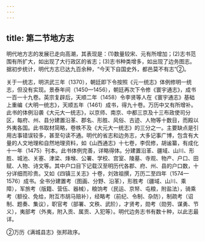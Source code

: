 ```yaml
---
---
---
```

title: 第二节地方志
---



明代地方志的发展已走向高潮，其表现是：(1)数量较宋、元有所增加；(2)志书范围有所扩大，如出现了大行政区的省志；(3)志书种类增多，如出现了边务图志。据初步统计，明代方志已达九百余种，“今天下自国史外，都邑莫不有志”②。

关于一统志，明洪武三年（1370），朝廷即下令按照《元一统志》体例修明一统志，但没有实现。景泰年间（1450—1456），朝廷再次下令修《寰宇通志》，成书一百一十九卷。英宗复辟后，天顺二年（1458）令李贤等人在《寰宇通志》基础上重编《大明一统志》，天顺五年（1461）成书，得九十卷。万历中又有所增补。此书的体例沿袭《大元大一统志》，以京师、南京、中都三京及十三布政使司分区，每府、州、县分建置沿革、郡名、形胜、风俗、古迹、人物等十数目，而殿以外夷各国。此书取材简略，卷帙不及《大元大一统志》的三分之一。主要缺点是引用古事错误较多，甚至句读不通。明代的省志和边务志，大多记事广博，包含有大量的人文地理和自然地理资料，如《山西通志》十七卷，李侃修，胡谧纂，有成化十一年（1475）刊本。此书体例完善，详略得体。分建置沿革、疆域、山川、形胜、城池、关塞、津梁、烽堠、公署、学校、宫室、陵墓、寺观、物产、户口、田赋、人物、诗文等。其中户口目下记载汉至明历代各郡、府、州、县的户口数，十分详细而珍贵。又如《四镇三关志》十卷，刘效祖撰，万历二至四年（1574—1576）成书。全书分建置考（图画、分野、沿革），形胜考（疆域、山川、乘障），军旅考（版籍、营伍、器械），粮饷考（民运、京帑、屯粮，附盐法），骑乘考（额役、免给，附互市胡马赔补），经略考（前纪、令制、杂防），制疏考（诏制、题奏、集议），职官考（部署、文秩、武阶），才贤考，勋考（勋劳、谋勇、节义），夷部考（外夷，附入贡、属贡、入犯等）。明代边务志书有数十种，以此志最详。

②万历《满城县志》张邦政序。